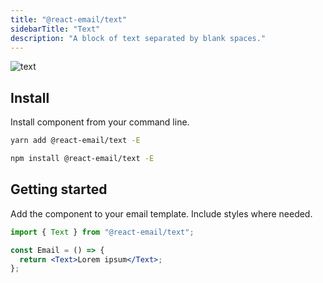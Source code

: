```yaml
---
title: "@react-email/text"
sidebarTitle: "Text"
description: "A block of text separated by blank spaces."
---
```



<img className="rounded-md" src="/docs/images/components/text.png" alt="text" />

## Install

Install component from your command line.

<CodeGroup>

```sh yarn
yarn add @react-email/text -E
```

```sh npm
npm install @react-email/text -E
```

</CodeGroup>

## Getting started

Add the component to your email template. Include styles where needed.

```jsx
import { Text } from "@react-email/text";

const Email = () => {
  return <Text>Lorem ipsum</Text>;
};
```

<Support />

<License />
